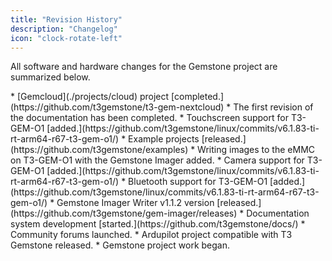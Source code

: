 ```yaml
---
title: "Revision History"
description: "Changelog"
icon: "clock-rotate-left"
---
```


All software and hardware changes for the Gemstone project are summarized below.

<Update label="August 2025">
  * [Gemcloud](./projects/cloud) project [completed.](https://github.com/t3gemstone/t3-gem-nextcloud)
</Update>

<Update label="July 2025">
  * The first revision of the documentation has been completed.
  * Touchscreen support for T3-GEM-O1 [added.](https://github.com/t3gemstone/linux/commits/v6.1.83-ti-rt-arm64-r67-t3-gem-o1/)
  * Example projects [released.](https://github.com/t3gemstone/examples)
  * Writing images to the eMMC on T3-GEM-O1 with the Gemstone Imager added.
</Update>

<Update label="June 2025">
  * Camera support for T3-GEM-O1 [added.](https://github.com/t3gemstone/linux/commits/v6.1.83-ti-rt-arm64-r67-t3-gem-o1/)
  * Bluetooth support for T3-GEM-O1 [added.](https://github.com/t3gemstone/linux/commits/v6.1.83-ti-rt-arm64-r67-t3-gem-o1/)
  * Gemstone Imager Writer v1.1.2 version [released.](https://github.com/t3gemstone/gem-imager/releases)
  * Documentation system development [started.](https://github.com/t3gemstone/docs/)
</Update>

<Update label="April 2025">
  * Community forums launched.
  * Ardupilot project compatible with T3 Gemstone released.
</Update>

<Update label="January 2025">
  * Gemstone project work began.
</Update>
